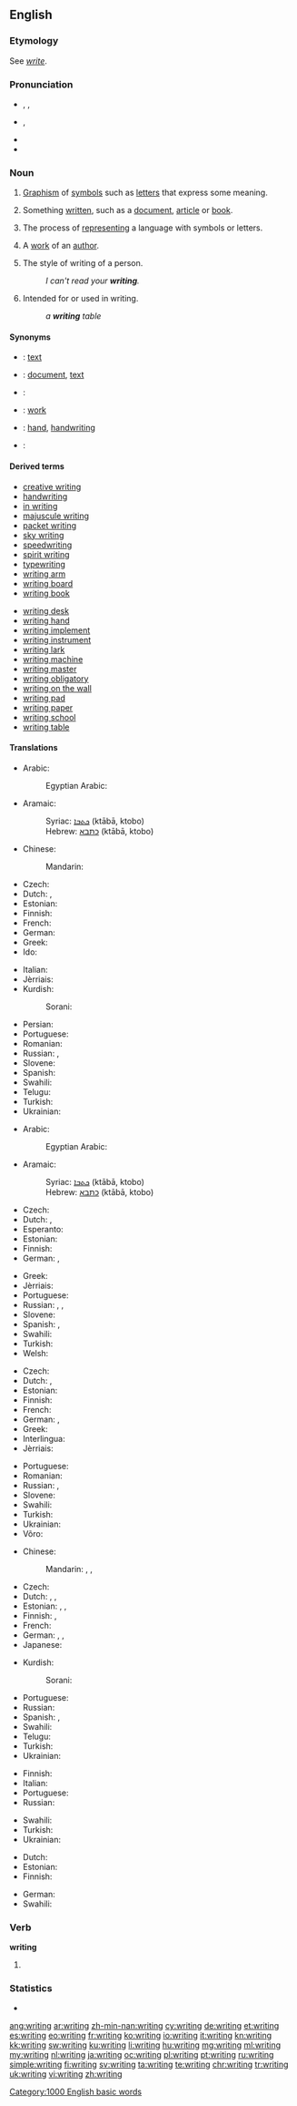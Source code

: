 ==English==

===Etymology===
See ''[[write#Etymology|write]]''.

===Pronunciation===
* {{a|UK}} {{enPR|rītʹĭng}}, {{IPA|/ˈɹaɪtɪŋ/}}, {{X-SAMPA|/"r\aItIN/}}
* {{a|US}} {{enPR|rītʹĭng}}, {{IPA|/ˈɹaɪtɪŋ/|[ˈɹaɪ̯ɾɪŋ]}}
* {{audio|en-us-writing.ogg|Audio (US)}}
* {{rhymes|aɪtɪŋ}}

===Noun===
{{wikipedia}}
{{en-noun|~}}

# {{context|uncountable|lang=en}} [[w:Graphism|Graphism]] of [[symbol]]s such as [[letter]]s that express some meaning.
# {{context|uncountable|lang=en}} Something [[written]], such as a [[document]], [[article]] or [[book]].
# {{context|uncountable|lang=en}} The process of [[represent]]ing a language with symbols or letters.
# {{context|countable|lang=en}} A [[work]] of an [[author]].
# {{context|countable|lang=en}} The style of writing of a person.
#: ''I can't read your '''writing'''.''
# {{qualifier|as a modifier}} Intended for or used in writing.
#: ''a '''writing''' table''

====Synonyms====
* {{qualifier|written letters or symbols that express some meaning}}: [[text]]
* {{qualifier|something written}}: [[document]], [[text]]
* {{qualifier|process of representing a language with symbols or letters}}:
* {{qualifier|work of an author}}: [[work]]
* {{qualifier|the style of writing of a person}}: [[hand]], [[handwriting]]
* {{qualifier|intended for or used in writing}}:

====Derived terms====
{{rel-top|Terms derived from ''writing''}}
* [[creative writing]]
* [[handwriting]]
* [[in writing]]
* [[majuscule writing]]
* [[packet writing]]
* [[sky writing]]
* [[speedwriting]]
* [[spirit writing]]
* [[typewriting]]<!--noun-->
* [[writing arm]]
* [[writing board]]
* [[writing book]]
{{rel-mid}}
* [[writing desk]]
* [[writing hand]]
* [[writing implement]]
* [[writing instrument]]
* [[writing lark]]
* [[writing machine]]
* [[writing master]]
* [[writing obligatory]]
* [[writing on the wall]]
* [[writing pad]]
* [[writing paper]]
* [[writing school]]
* [[writing table]]
{{rel-bottom}}

====Translations====
{{trans-top|written letters or symbols that express some meaning}}
* Arabic: {{t|ar|كتابة|f|tr=kitaaba}}
*: Egyptian Arabic: {{t|arz|كتابة|f|tr=ketaba|sc=Arab}}
* Aramaic:
*: Syriac: [[ܟܬܒܐ]] (ktābā, ktobo) {{g|m}}
*: Hebrew: [[כתבא]] (ktābā, ktobo) {{g|m}}
* Chinese:
*: Mandarin: {{t|cmn|文字|tr=wénzì|sc=Hani}}
* Czech: {{t+|cs|písmo|n}}
* Dutch: {{t|nl|schrijfsel|n}}, {{t+|nl|geschrift|n}}
* Estonian: {{t+|et|kiri}}
* Finnish: {{t+|fi|kirjoitus}}
* French: {{t+|fr|écriture|f}}
* German: {{t+|de|Schrift|f}}
* Greek: {{t+|el|γραφή|f|tr=grafí}}
* Ido: {{t|io|skribado}}
{{trans-mid}}
* Italian: {{t+|it|scrittura|f}}
* Jèrriais: {{t|roa-jer|êcrituthe|f}}
* Kurdish:
*: Sorani: {{t|ku|sc=ku-Arab|نوسین}}
* Persian: {{t+|fa|نوشته|tr=nevešte}}
* Portuguese: {{t+|pt|escrita|f}}
* Romanian: {{t+|ro|scriere|f}}
* Russian: {{t+|ru|письменность|f|tr=písʹmennostʹ|sc=Cyrl}}, {{t+|ru|письмо|n|tr=pisʹmó|sc=Cyrl}}
* Slovene: {{t+|sl|pisava|f}}
* Spanish: {{t+|es|escritura|f}}
* Swahili: {{t+|sw|andiko}}
* Telugu: {{t+|te|రాత|tr=raata|sc=Telu}}
* Turkish: {{t+|tr|yazı}}
* Ukrainian: {{t|uk|писемність|f|tr=pysémnist'|sc=Cyrl}}
{{trans-bottom}}

{{trans-top|something written}}
* Arabic: {{t|ar|كتابة|f|tr=kitaaba|sc=Arab}}
*: Egyptian Arabic: {{t|arz|كتابة|f|tr=ketaaba|sc=Arab}}
* Aramaic:
*: Syriac: [[ܟܬܒܐ]] (ktābā, ktobo) {{g|m}}
*: Hebrew: [[כתבא]] (ktābā, ktobo) {{g|m}}
* Czech: {{t|cs|spis|m}}
* Dutch: {{t|nl|schrijfsel|n}}, {{t+|nl|geschrift|n}}
* Esperanto: {{t|eo|skribaĵo}}
* Estonian: {{t|et|kirjutis}}
* Finnish: {{t+|fi|kirjoitus}}
* German: {{t+|de|Schrift|f}}, {{t+|de|Schriftstück|n}}
{{trans-mid}}
* Greek: {{t+|el|γραπτό|f|tr=graptó}}
* Jèrriais: {{t|roa-jer|êcrithie|f}}
* Portuguese: {{t+|pt|escrita|f}}
* Russian: {{t+|ru|писание|n|tr=pisánije|sc=Cyrl}}, {{t+|ru|запись|f|tr=zápisʹ|sc=Cyrl}}, {{t+|ru|надпись|f|tr=nádpisʹ|sc=Cyrl}}
* Slovene: {{t|sl|zapis|m}}
* Spanish: {{t+|es|escrito|m}}, {{t+|es|escritura|f}}
* Swahili: {{t+|sw|maandiko}}
* Turkish: {{t+|tr|yazı}}
* Welsh: {{t+|cy|ysgrif}}
{{trans-bottom}}

{{trans-top|the process of representing a language}}
* Czech: {{t+|cs|psaní|n}}
* Dutch: {{t|nl|geschrijf|n}}, {{t+|nl|schrijven|n}}
* Estonian: {{t|et|kirjutamine}}
* Finnish: {{t+|fi|kirjoittaminen}}
* French: {{t+|fr|écriture|f}}
* German: {{t+|de|Schreiben|n}}, {{qualifier|only idiomatic}} {{t+|de|Schrift|f}}
* Greek: {{t+|el|γραφή|f|tr=grafí}}
* Interlingua: {{t|ia|scriptura}}
* Jèrriais: {{t|roa-jer|êcrituthe|f}}
{{trans-mid}}
* Portuguese: {{t+|pt|escrita|f}}
* Romanian: {{t|ro|scris}}
* Russian: {{t+|ru|писание|n|tr=pisánije|sc=Cyrl}}, {{t+|ru|письмо|n|tr=pisʹmó|sc=Cyrl}}
* Slovene: {{t|sl|pisanje|n}}
* Swahili: {{t+|sw|maandiko}}
* Turkish: {{t+|tr|yazı}}
* Ukrainian: {{t|uk|письмо|n|tr=pysʹmó|sc=Cyrl}}
* Võro: {{t|vro|kirotaminõ}}
{{trans-bottom}}

{{trans-top|a work of an author}}
* Chinese:
*: Mandarin: {{t|cmn|寫作|sc=Hani}}, {{t|cmn|写作|tr=xiězuò|sc=Hani}}, {{t|cmn|著作|tr=zhùzuò|sc=Hani}}
* Czech: {{t|cs|spis|m}}
* Dutch: {{t|nl|schrijfsel|n}}, {{t+|nl|werk|n}}, {{t|nl|oeuvre|n}}
* Estonian: {{t|et|kirjutis}}, {{t|et|kirjatöö}}, {{t|et|teos}}
* Finnish: {{t+|fi|kirjoitus}}, {{t+|fi|teos}}
* French: {{t+|fr|œuvre|f}}
* German: {{t+|de|Schrift|f}}, {{t+|de|Arbeit|f}}, {{t+|de|Werk|n}}
* Japanese: {{t+|ja|著作|tr=ちょさく, chosaku|sc=Jpan}}
{{trans-mid}}
* Kurdish:
*: Sorani: {{t|ku|نوسین|sc=ku-Arab}}
* Portuguese: {{t+|pt|obra|f}}
* Russian: {{qualifier|литерату́рное}} {{t+|ru|произведение|n|tr=proizvedénije|sc=Cyrl}}
* Spanish: {{t+|es|escrito|m}}, {{t+|es|escritura|f}}
* Swahili: {{t+|sw|maandiko}}
* Telugu: {{t+|te|రచన|tr=rachana}} {{qualifier|usually plural}} {{t|te|రచనలు|tr=rachanalu}}
* Turkish: {{t+|tr|yazı}}
* Ukrainian: {{t+|uk|твір|m|tr=tvir|sc=Cyrl}}
{{trans-bottom}}

{{trans-top|style of writing of a person}}
* Finnish: {{t+|fi|käsiala}}
* Italian: {{t+|it|scrittura|f}}
* Portuguese: {{t+|pt|letra|f}}
* Russian: {{t+|ru|почерк|m|tr=póčerk|sc=Cyrl}}
{{trans-mid}}
* Swahili: {{t+|sw|maandiko}}
* Turkish: {{t+|tr|yazı}}
* Ukrainian: {{t|uk|почерк|m|tr=póčerk|sc=Cyrl}}
{{trans-bottom}}

{{trans-top|made for or used in writing}}
* Dutch: {{t|nl|schrijf-}}
* Estonian: {{t|et|kirjutus-}}
* Finnish: {{t|fi|kirjoitus-}}
{{trans-mid}}
* German: {{t|de|Schrift-}}
* Swahili: {{t+|sw|maandiko}}
{{trans-bottom}}

===Verb===
'''writing'''

# {{present participle of|write}}

===Statistics===
* {{rank|expected|considered|proper|758|writing|allowed|per|result}}

[[Category:1000 English basic words]]

[[ang:writing]]
[[ar:writing]]
[[zh-min-nan:writing]]
[[cy:writing]]
[[de:writing]]
[[et:writing]]
[[es:writing]]
[[eo:writing]]
[[fr:writing]]
[[ko:writing]]
[[io:writing]]
[[it:writing]]
[[kn:writing]]
[[kk:writing]]
[[sw:writing]]
[[ku:writing]]
[[li:writing]]
[[hu:writing]]
[[mg:writing]]
[[ml:writing]]
[[my:writing]]
[[nl:writing]]
[[ja:writing]]
[[oc:writing]]
[[pl:writing]]
[[pt:writing]]
[[ru:writing]]
[[simple:writing]]
[[fi:writing]]
[[sv:writing]]
[[ta:writing]]
[[te:writing]]
[[chr:writing]]
[[tr:writing]]
[[uk:writing]]
[[vi:writing]]
[[zh:writing]]